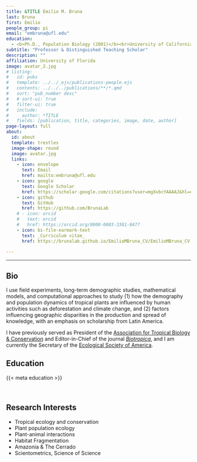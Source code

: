 ```yaml
---
title: &TITLE Emilio M. Bruna
last: Bruna
first: Emilio
people_group: pi
email: "embruna@ufl.edu"
education:
  - <b>Ph.D., Population Biology (2001)</b><br>University of California, Davis<br><b>M.S., Biology (1995)</b><br>University of California, San Diego<br><b>B.S., Ecology, Behavior, & Evolution (1994)</b><br>University of California, San Diego
subtitle: "Professor & Distinguished Teaching Scholar"
description: ""
affiliation: University of Florida
image: avatar_2.jpg
# listing:
#   id: pubs
#   template: ../../_ejs/publications-people.ejs 
#   contents: ../../../publications/**/*.qmd
#   sort: "pub_number desc"
#   # sort-ui: true
#   filter-ui: true
#   include:
#     author: *TITLE
#   fields: [publication, title, categories, image, date, author]
page-layout: full
about: 
  id: about
  template: trestles
  image-shape: round
  image: avatar.jpg
  links:
    - icon: envelope
      text: Email
      href: mailto:embruna@ufl.edu
    - icon: google 
      text: Google Scholar
      href: https://scholar.google.com/citations?user=mgXvbcYAAAAJ&hl=en
    - icon: github
      text: GitHub
      href: https://github.com/BrunaLab
    # - icon: orcid
    #   text: orcid
    #   href: https://orcid.org/0000-0003-3381-8477
    - icon: bi-file-earmark-text
      text: _Curriculum vitae_
      href: https://brunalab.github.io/EmilioMBruna_CV/EmilioMBruna_CV.pdf
      
---
```


<hr>

<!-- {{< ai orcid >}} -->
<!-- https://github.com/mcanouil/quarto-iconify -->

:::{#about}  


## Bio

I use field experiments, long-term demographic studies, mathematical models, and computational approaches to study (1) how the demography and population dynamics of tropical plants are influenced by human activities such as deforestation and climate change, and (2) factors influencing geographic disparities in the production and spread of knowledge, with an emphasis on scholarship from Latin America.

I have previously served as President of the [Association for Tropical Biology & Conservation](https://tropicalbiology.org/) and Editor-in-Chief of the journal [_Biotropica_](https://onlinelibrary.wiley.com/journal/17447429), and I am currently the Secretary of the [Ecological Society of America](https://www.esa.org/).


## Education
{{< meta education >}}

<br>


## Research Interests 

- Tropical ecology and conservation
- Plant population ecology
- Plant-animal interactions
- Habitat Fragmentation
- Amazonia & The Cerrado
- Scientometrics, Science of Science

:::
<!-- ## Group Publications -->

<!-- :::{#pubs} -->
<!-- ::: -->




<!-- social: -->
<!-- - icon: envelope -->
<!--   icon_pack: fas -->
<!--   link: /#contact -->
<!-- - display: -->
<!--     header: true -->
<!--   icon: twitter -->
<!--   icon_pack: fab -->
<!--   label: Follow me on Twitter -->
<!--   link: https://twitter.com/BrunaLab -->
<!-- - icon: google -->
<!--   icon_pack: fab -->
<!--   link: https://scholar.google.com/citations?user=mgXvbcYAAAAJ&hl=en -->
<!-- - icon: orcid -->
<!--   icon_pack: fab -->
<!--   link: https://orcid.org/0000-0003-3381-8477 -->
<!-- - icon: github -->
<!--   icon_pack: fab -->
<!--   link: https://github.com/BrunaLab -->


<!-- [_Curriculuum vitae_](https://brunalab.github.io/EmilioMBruna_CV/EmilioMBruna_CV.pdf) -->